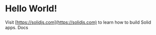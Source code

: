 
# Hello World!

<Counter />

Visit [https://solidjs.com](https://solidjs.com) to learn how to build Solid apps. <Link href="/docs">Docs</Link>
